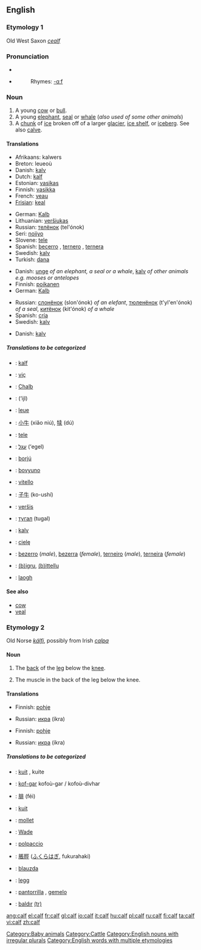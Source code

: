 ==English==
===Etymology 1===
Old West Saxon ''[[cealf]]''

===Pronunciation===
* {{SAMPA|/kA:f/}}
*{{audio|en-us-calf.ogg|Audio (US)}}
*:Rhymes: [[Rhymes:English:-ɑːf|-ɑːf]]

===Noun===
{{en-noun|cal|ves}}

#A young [[cow]] or [[bull]].
#A young [[elephant]], [[seal]] or [[whale]] (''also used of some other animals'')
#A [[chunk]] of [[ice]] broken off of a larger [[glacier]], [[ice shelf]], or [[iceberg]].  See also [[calve]].

====Translations====
{{trans-top|A young cow or bull}}
*Afrikaans: kalwers {{p}}
*Breton: leueoù {{p}}
*Danish: [[kalv]] {{c}}
*Dutch: [[kalf]] {{n}}
*Estonian: [[vasikas]]
*Finnish: [[vasikka]]
*French: [[veau]] {{m}}
*[[Frisian]]: [[keal]] {{n}}
{{trans-mid}}
*German: [[Kalb]] {{n}}
*Lithuanian: [[veršiukas]] {{m}}
*Russian: [[телёнок]] (tel'ónok) {{m}}
*Seri: [[noiiyo]]
*Slovene: [[tele]] {{n}}
*Spanish: [[becerro]] {{m}}, [[ternero]] {{m}}, [[ternera]] {{f}}
*Swedish: [[kalv]] {{c}}
*Turkish: [[dana]]
{{trans-bottom}}

{{trans-top|A young elephant, seal or whale (also used of some other animals)}}
*Danish: [[unge]] {{c}} ''of an elephant, a seal or a whale'', [[kalv]] {{c}} ''of other animals e.g. mooses or antelopes''
*Finnish: [[poikanen]]
*German: [[Kalb]] {{n}}
{{trans-mid}}
*Russian: [[слонёнок]] (slon'ónok) {{m}} ''of an elefant'', [[тюленёнок]] (t'yl'en'ónok) {{m}} ''of a seal'', [[китёнок]] (kit'ónok) {{m}} ''of a whale''
*Spanish: [[cría]]
*Swedish: [[kalv]] {{c}}
{{trans-bottom}}

{{trans-top|A chunk of ice broken off of a larger glacier, ice shelf, or iceberg}}
*Danish: [[kalv]] {{c}}
{{trans-mid}}
{{trans-bottom}}

=====Translations to be categorized=====
{{checktrans}}
{{top}}
*{{ttbc|Afrikaans}}: [[kalf]] {{n}}
*{{ttbc|Albanian}}: [[viç]] {{m}}
*{{ttbc|Alemannic}}: [[Chalb]] {{n}}
*{{ttbc|Arabic}}: {{ARchar|[[عجل]]}} (‘ijl)
*{{ttbc|Breton}}: [[leue]] {{m}}
*{{ttbc|Chinese}}: [[小牛]] (xiǎo niú), [[犊]] (dú)
*{{ttbc|Croatian}}: [[tele]]
*{{ttbc|Hebrew}}: [[עגל]] (‘egel) {{m}}
*{{ttbc|Hungarian}}: [[borjú]]
*{{ttbc|Ido}}: [[bovyuno]]
{{mid}}
*{{ttbc|Italian}}: [[vitello]]
*{{ttbc|Japanese}}: [[子牛]] (ko-ushí)
*{{ttbc|Lithuanian}}: [[veršis]]
*{{ttbc|Mongolian}}: [[тугал]] (tugal)
*{{ttbc|Norwegian}}: [[kalv]] {{m}}
*{{ttbc|Polish}}: [[cielę]] {{n}}
*{{ttbc|Portuguese}}: [[bezerro]] (''male''), [[bezerra]] (''female''), [[terneiro]] (''male''), [[terneira]] (''female'')
*{{ttbc|Sardinian}}: [[(b)igru]], [[(b)ittellu]]
*{{ttbc|Scottish Gaelic}}: [[laogh]] {{m}}
{{bottom}}

====See also====
*[[cow]]
*[[veal]]

===Etymology 2===
Old Norse ''[[kálfi]]'', possibly from Irish ''[[calpa]]''

====Noun====
{{en-noun|cal|ves}}

# {{anatomy}} The [[back]] of the [[leg]] below the [[knee]].
# The muscle in the back of the leg below the knee.

====Translations====
{{trans-top|(anatomy) The back of the leg below the knee}}
*Finnish: [[pohje]]
{{trans-mid}}
*Russian: [[икра#Russian|икра]] (íkra) {{f}}
{{trans-bottom}}

{{trans-top|The muscle in the back of the leg below the knee}}
*Finnish: [[pohje]]
{{trans-mid}}
*Russian: [[икра#Russian|икра]] (íkra) {{f}}
{{trans-bottom}}

=====Translations to be categorized=====
{{checktrans}}
{{top}}
*{{ttbc|Afrikaans}}: [[kuit]] {{n}}, kuite {{p}}
*{{ttbc|Breton}}: [[kof-gar]] {{m}} kofoù-gar / kofoù-divhar {{p}}
*{{ttbc|Chinese}}: [[腓]] (féi)
*{{ttbc|Dutch}}: [[kuit]] {{m}}
*{{ttbc|French}}: [[mollet]] {{m}}
*{{ttbc|German}}: [[Wade]] {{f}}
*{{ttbc|Italian}}: [[polpaccio]] {{m}}
{{mid}}
*{{ttbc|Japanese}}: [[脹脛]] ([[ふくらはぎ]], fukurahaki)
*{{ttbc|Lithuanian}}: [[blauzda]] {{f}}
*{{ttbc|Norwegian}}: [[legg]] {{m}}
*{{ttbc|Spanish}}: [[pantorrilla]] {{f}}, [[gemelo]] {{m}}
*{{ttbc|Turkish}}: [[baldır]] [[:tr:baldır|(tr)]]
{{bottom}}

[[Category:Baby animals]]
[[Category:Cattle]]
[[Category:English nouns with irregular plurals]]
[[Category:English words with multiple etymologies]]

[[ang:calf]]
[[el:calf]]
[[fr:calf]]
[[gl:calf]]
[[io:calf]]
[[it:calf]]
[[hu:calf]]
[[pl:calf]]
[[ru:calf]]
[[fi:calf]]
[[ta:calf]]
[[vi:calf]]
[[zh:calf]]